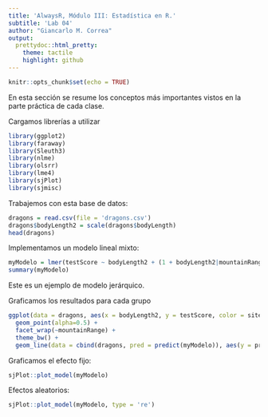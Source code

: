 ```yaml
---
title: 'AlwaysR, Módulo III: Estadística en R.'
subtitle: 'Lab 04'
author: "Giancarlo M. Correa"
output:
  prettydoc::html_pretty:
    theme: tactile
    highlight: github
---
```


```r
knitr::opts_chunk$set(echo = TRUE)
```

En esta sección se resume los conceptos más importantes vistos en la parte práctica de cada clase.

Cargamos librerías a utilizar

```r
library(ggplot2)
library(faraway)
library(Sleuth3)
library(nlme)
library(olsrr)
library(lme4)
library(sjPlot)
library(sjmisc)
```

Trabajemos con esta base de datos:

```r
dragons = read.csv(file = 'dragons.csv')
dragons$bodyLength2 = scale(dragons$bodyLength)
head(dragons)
```

Implementamos un modelo lineal mixto:

```r
myModelo = lmer(testScore ~ bodyLength2 + (1 + bodyLength2|mountainRange/site), data = dragons)
summary(myModelo)
```

Este es un ejemplo de modelo jerárquico.

Graficamos los resultados para cada grupo

```r
ggplot(data = dragons, aes(x = bodyLength2, y = testScore, color = site)) +
  geom_point(alpha=0.5) +
  facet_wrap(~mountainRange) +
  theme_bw() +
  geom_line(data = cbind(dragons, pred = predict(myModelo)), aes(y = pred))
```

Graficamos el efecto fijo:

```r
sjPlot::plot_model(myModelo)
```

Efectos aleatorios:

```r
sjPlot::plot_model(myModelo, type = 're')
```
